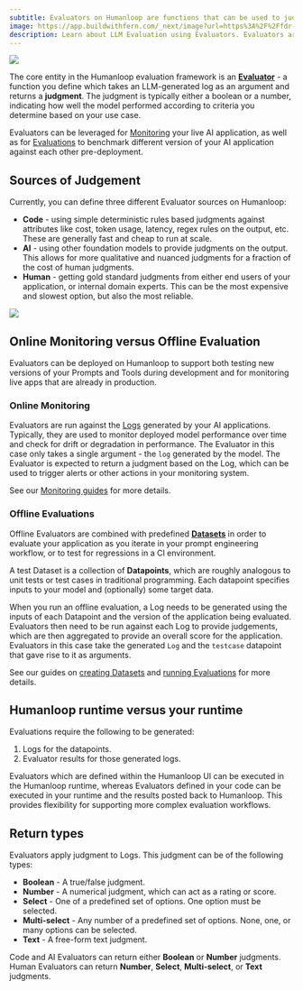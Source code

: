 ```yaml
---
subtitle: Evaluators on Humanloop are functions that can be used to judge the output of Prompts, Tools or other Evaluators.
image: https://app.buildwithfern.com/_next/image?url=https%3A%2F%2Ffdr-prod-docs-files-public.s3.amazonaws.com%2Fhttps%3A%2F%2Fhumanloop.docs.buildwithfern.com%2F2024-05-30T22%3A44%3A51.828Z%2Fassets%2Fimages%2Fbf1de93-Evaluators.png&w=1920&q=75
description: Learn about LLM Evaluation using Evaluators. Evaluators are functions that can be used to judge the output of Prompts, Tools or other Evaluators.
---
```


<img src="../../assets/images/bf1de93-Evaluators.png" />

The core entity in the Humanloop evaluation framework is an **[Evaluator](/docs/v5/concepts/evaluators)** - a function you define which takes an LLM-generated log as an argument and returns a **judgment**.
The judgment is typically either a boolean or a number, indicating how well the model performed according to criteria you determine based on your use case.

Evaluators can be leveraged for [Monitoring](../observability/overview) your live AI application, as well as for [Evaluations](../evaluation/overview) to benchmark different version of your AI application against each other pre-deployment.

## Sources of Judgement

Currently, you can define three different Evaluator sources on Humanloop:

- **Code** - using simple deterministic rules based judgments against attributes like cost, token usage, latency, regex rules on the output, etc. These are generally fast and cheap to run at scale.
- **AI** - using other foundation models to provide judgments on the output. This allows for more qualitative and nuanced judgments for a fraction of the cost of human judgments.
- **Human** - getting gold standard judgments from either end users of your application, or internal domain experts. This can be the most expensive and slowest option, but also the most reliable.

<img src="../../assets/images/evaluators/evaluator-types.png" />

## Online Monitoring versus Offline Evaluation

Evaluators can be deployed on Humanloop to support both testing new versions of your Prompts and Tools during development and for monitoring live apps that are already in production.

### Online Monitoring

Evaluators are run against the [Logs](./logs) generated by your AI applications. Typically, they are used to monitor deployed model performance over time and check for drift or degradation in performance.
The Evaluator in this case only takes a single argument - the `log` generated by the model. The Evaluator is expected to return a judgment based on the Log,
which can be used to trigger alerts or other actions in your monitoring system.

See our [Monitoring guides](../observability/overview) for more details.

### Offline Evaluations

Offline Evaluators are combined with predefined [**Datasets**](./datasets) in order to evaluate your application as you iterate in your prompt engineering workflow, or to test for regressions in a CI environment.

A test Dataset is a collection of **Datapoints**, which are roughly analogous to unit tests or test cases in traditional programming. Each datapoint specifies inputs to your model and (optionally) some target data.

When you run an offline evaluation, a Log needs to be generated using the inputs of each Datapoint and the version of the application being evaluated. Evaluators then need to be run against each Log to provide judgements,
which are then aggregated to provide an overall score for the application. Evaluators in this case take the generated `Log` and the `testcase` datapoint that gave rise to it as arguments.

See our guides on [creating Datasets](./evaluation/guides/create-dataset) and [running Evaluations](../evaluation/overview) for more details.

## Humanloop runtime versus your runtime

Evaluations require the following to be generated:

1. Logs for the datapoints.
2. Evaluator results for those generated logs.

Evaluators which are defined within the Humanloop UI can be executed in the Humanloop runtime, whereas Evaluators defined in your code can be executed in your runtime and the results posted back to Humanloop.
This provides flexibility for supporting more complex evaluation workflows.

## Return types

Evaluators apply judgment to Logs. This judgment can be of the following types:

- **Boolean** - A true/false judgment.
- **Number** - A numerical judgment, which can act as a rating or score.
- **Select** - One of a predefined set of options. One option must be selected.
- **Multi-select** - Any number of a predefined set of options. None, one, or many options can be selected.
- **Text** - A free-form text judgment.

Code and AI Evaluators can return either **Boolean** or **Number** judgments.
Human Evaluators can return **Number**, **Select**, **Multi-select**, or **Text** judgments.
